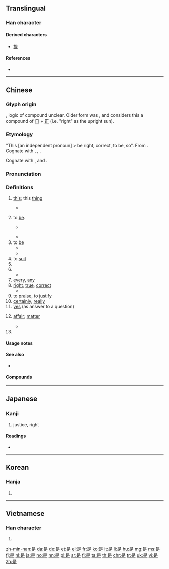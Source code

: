 {{also|昰}}
==Translingual==
{{stroke order|strokes=9}}
{{stroke order|type=animate}}

===Han character===
{{Han char|rn=72|rad=日|as=05|sn=9|four=60801|canj=AMYO|ids=⿱日⿱一龰}}

====Derived characters====
* [[提]]

====References====
* {{Han ref|kx=0493.260|dkj=13859|dj=0858.060|hdz=21497.050|uh=662F|ud=26159|bh=AC4F|bd=44111}}

----

==Chinese==
{{zh-forms}}

===Glyph origin===
{{Han etyl}}
{{Han compound|早|正|ls=ic}}, logic of compound unclear. Older form was {{zh-l|*昰}}, and ''{{w|Shuowen}}'' considers this a compound of [[日]] + [[正]] (i.e. "right" as the upright sun).

===Etymology===
"This [an independent pronoun] > be right, correct, to be, so". From {{der|zh|sit-pro|*m-daj ~ *m-di||that; this}}. Cognate with {{cog|bo|དེ||that}}, {{cog|kac|dai}}, {{m|kac|ndai||this}}.

Cognate with {{zh-l|*寔|this}}, {{zh-l|*實|this}} and {{zh-l|*諟|to examine, to consider}}.

===Pronunciation===
{{zh-pron
|m=shì
|c=si6
|h=pfs=sṳ
|md=sê
|mn=sī
|mn-t=si6
|mc=y
|oc=y
|w=3zr
|ma=y
|cat=v,n,a,det
}}

===Definitions===
{{zh-hanzi}}

# {{lb|zh|archaic}} [[this]]; this [[thing]]
#: {{zh-x|是日|[''archaic''] '''this''' day}}
#* {{zh-x|是 可 忍 ， 孰 不 可 忍 ？|If '''this''' can be tolerated, what cannot?}}
# {{lb|zh|copulative}} to [[be]].
#* {{zh-x|泰晤士河 是 ^英國 第二 長 的 河流。|The River Thames '''is''' the second longest river in the UK.}}
#: {{zh-x|我 是 老師|I '''am''' a teacher}}
#* {{zh-x|我 是 中國人|I '''am''' Chinese.}}
# to [[be]] {{gloss|to occupy a place}}
#* {{zh-x|到處 都 是|to '''be''' everywhere}}
#* {{zh-x|房子 前面 是 禾場。|The threshing floor '''is''' in front of the house.}}
# to [[suit]]
# {{n-g|A particle indicating concession.}}
# {{n-g|A syntactic marker for emphasis.}}
#* {{zh-x|我 是 昨天 買 的 票。|It '''was''' yesterday when I bought the ticket.}}
# [[every]], [[any]]
# [[right]], [[true]], [[correct]]
#* {{zh-x|你 說 得{de} 是|What you said is '''right'''}}
# to [[praise]], to [[justify]]
# [[certainly]], [[really]]
# [[yes]] (as answer to a question)
#: {{zh-x|不是|no}}
# {{lb|zh|archaic}} [[affair]]; [[matter]]
#* {{zh-x|共 商 國 是|to discuss national '''affairs'''}}
# {{surname|lang=zh}}

====Usage notes====
{{hide box|Usage notes|align=left|
Even if it is translated as "[[be|to be]]", {{lang|zh|是}} is used only to link two nouns or nominal expressions.
: {{zh-x|我 是 老師|I '''am''' a teacher}}
: {{zh-x|泰晤士河 是 ^英國 第二 長 的 河流。|The River Thames '''is''' the second longest river in the UK.}}
{{lang|zh|是}} cannot be used to link a noun and an adjective. The following sentence is wrong:
: {{zh-x|這 是 好|*This '''is''' good}}
The correct sentence is
: {{zh-x|這 很 好|This '''is (very)''' good}}
Here, {{zh-l|很}} is used as a filler to link a noun and an adjective and is not interpreted as "very". Not using it would sound unnatural.
A way to use {{lang|zh|是}} with an adjective is to use {{zh-l|的}} after the adjective to turn it into a noun.
: {{zh-x|那 隻 猫 是 黑 的|This cat is black (This cat is a black one)}}}}

====See also====
* {{q|literary|Cantonese|Hakka}} {{zh-l|係}}

====Compounds====
{{zh-der|是不是|是以|是否|是啥說啥|是故|是的|是非|是非不分|是非分明|是非曲直|是非自有公論|是非莫辨|乃是|也就是|事實求是|事求是|但是|便是|倒是|值得注意的是|假假若是|光是|凡是|利是|原因是|只是|可不是|可是|多得是|如是|實事求是|尤其是|就是|或是|於是|既是|有的是|橫是|正是|比比皆是|求是|為的是|煞是|獨行其是|盡是|硬是|確是|積非成是|算是|總是|老是|而是|自以為是|自行其是|若是|莫不是|莫衷一是|要不是|要是|賠不是|還是|那倒是|那是|重要的是|雖是}}

{{zh-cat|Beginning}}

----

==Japanese==

===Kanji===
{{ja-kanji|grade=c|rs=日05}}

# justice, right

====Readings====
* {{ja-readings|goon=[[ぜ]] (ze)|nanori=[[これ]] (kore), [[すなお]] (sunao), [[ただし]] (tadashi), [[つな]] (tsuna), [[ゆき]] (yuki), [[よし]] (yoshi)|kanon=[[し]] (shi)|kun=[[これ]] (kore), [[この]] (kono), [[ここ]] (koko)}}

----

==Korean==

===Hanja===
{{ko-hanja|hangeul=시|eumhun=바를|rv=|mr=si|y=si}}

# {{defn|lang=ko|sort=日05}}

----

==Vietnamese==

===Han character===
{{vi-hantu|[[thị]]|rs=日05}}

# {{defn|lang=vi|sort=日05}}

[[zh-min-nan:是]]
[[da:是]]
[[de:是]]
[[et:是]]
[[el:是]]
[[fr:是]]
[[ko:是]]
[[it:是]]
[[li:是]]
[[hu:是]]
[[mg:是]]
[[ms:是]]
[[fj:是]]
[[nl:是]]
[[ja:是]]
[[no:是]]
[[nn:是]]
[[pl:是]]
[[sr:是]]
[[fi:是]]
[[ta:是]]
[[th:是]]
[[chr:是]]
[[tr:是]]
[[uk:是]]
[[vi:是]]
[[zh:是]]